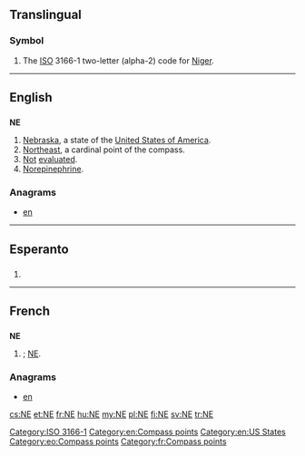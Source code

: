 {{also|Appendix:Variations of "ne"}}
==Translingual==

===Symbol===
{{head|mul|symbol}}
# The [[ISO]] 3166-1 two-letter (alpha-2) code for [[Niger]].

[[Category:ISO 3166-1]]
----

==English==

==={{abbreviation}}===
'''NE'''

# [[Nebraska]], a state of the [[United States of America]].
# [[northeast|Northeast]], a cardinal point of the compass.
# [[not|Not]] [[evaluated]].
# [[norepinephrine|Norepinephrine]].

===Anagrams===
* [[en#English|en]] 

[[Category:en:Compass points]]
[[Category:en:US States]]

----
==Esperanto==

==={{abbreviation|eo}}===
{{head|eo|abbreviation}}
# {{abbreviation of|nordeosto||northeast|lang=eo}}

[[Category:eo:Compass points]]
----

==French==

==={{abbreviation|lang=fr}}===
'''NE'''

# {{abbreviation of|nord-est|lang=fr|nodot=1}}; [[#English|NE]].

===Anagrams===
* [[en#French|en]]

[[Category:fr:Compass points]]

[[cs:NE]]
[[et:NE]]
[[fr:NE]]
[[hu:NE]]
[[my:NE]]
[[pl:NE]]
[[fi:NE]]
[[sv:NE]]
[[tr:NE]]